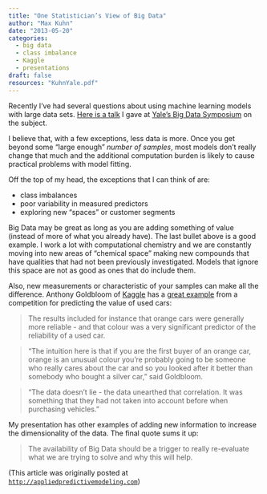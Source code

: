 ```yaml
---
title: "One Statistician’s View of Big Data"
author: "Max Kuhn"
date: "2013-05-20"
categories:
  - big data
  - class imbalance
  - Kaggle
  - presentations
draft: false
resources: "KuhnYale.pdf"
---
```


Recently I've had several questions about using machine learning models with large data sets. [Here is a talk](KuhnYale.pdf) I gave at [Yale's Big Data Symposium](http://www.cs.yale.edu/calendars/schultz_symposium.html) on the subject.

I believe that, with a few exceptions, less data is more. Once you get beyond some "large enough" _number of samples_, most models don't really change that much and the additional computation burden is likely to cause practical problems with model fitting.  

Off the top of my head, the exceptions that I can think of are:

* class imbalances
* poor variability in measured predictors
* exploring new "spaces" or customer segments

Big Data may be great as long as you are adding something of value (instead of more of what you already have). The last bullet above is a good example. I work a lot with computational chemistry and we are constantly moving into new areas of "chemical space" making new compounds that have qualities that had not been previously investigated. Models that ignore this space are not as good as ones that do include them.

Also, new measurements or characteristic of your samples can make all the difference. Anthony Goldbloom of [Kaggle](http://kaggel.com) has a [great example](http://www.smh.com.au/technology/technology-news/kaggle-data-with-destiny-20120619-20l7g.html) from a competition for predicting the value of used cars: 

> The results included for instance that orange cars were generally more reliable - and that colour was a very significant predictor of the reliability of a used car.

> "The intuition here is that if you are the first buyer of an orange car, orange is an unusual colour you're probably going to be someone who really cares about the car and so you looked after it better than somebody who bought a silver car," said Goldbloom.

> "The data doesn't lie - the data unearthed that correlation. It was something that they had not taken into account before when purchasing vehicles."

My presentation has other examples of adding new information to increase the dimensionality of the data. The final quote sums it up:

> The availability of Big Data should be a trigger to really re-evaluate what we are trying to solve and why this will help.

(This article was originally posted at [`http://appliedpredictivemodeling.com`](https://appliedpredictivemodeling.com/blog/2013/5/20/one-statisticians-view-of-big-data))